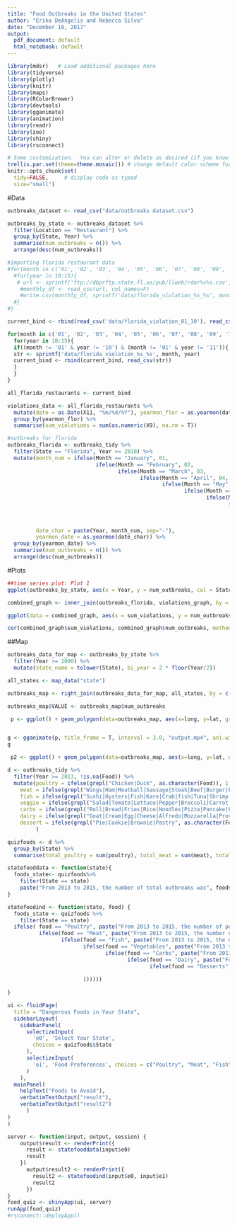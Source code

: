 ```yaml
---
title: "Food Outbreaks in the United States"
author: "Erika DeAngelis and Rebecca Silva"
date: "December 18, 2017"
output:
  pdf_document: default
  html_notebook: default
---
```


```r
library(mdsr)   # Load additional packages here
library(tidyverse)
library(plotly)
library(knitr)
library(maps)
library(RColorBrewer)
library(devtools)
library(gganimate)
library(animation)
library(readr)
library(zoo)
library(shiny)
library(rsconnect)

# Some customization.  You can alter or delete as desired (if you know what you are doing).
trellis.par.set(theme=theme.mosaic()) # change default color scheme for lattice
knitr::opts_chunk$set(
  tidy=FALSE,     # display code as typed
  size="small")
```

#Data

```r
outbreaks_dataset <- read_csv("data/outbreaks dataset.csv")

outbreaks_by_state <- outbreaks_dataset %>%
  filter(Location == "Restaurant") %>%
  group_by(State, Year) %>%
  summarise(num_outbreaks = n()) %>%
  arrange(desc(num_outbreaks))
```

```r
#importing florida restaurant data
#for(month in c('01', '02', '03', '04', '05', '06', '07', '08', '09', '10', '11', '12')){
  #for(year in 10:15){
   # url <- sprintf('ftp://dbprftp.state.fl.us/pub/llweb/rdar%s%s.csv', month, year)
    #monthly_df <- read_csv(url, col_names=F)
    #write.csv(monthly_df, sprintf('data/florida_violation_%s_%s', month, year), row.names=F)
  #}
#}

current_bind <- rbind(read_csv('data/florida_violation_01_10'), read_csv('data/florida_violation_01_11'))

for(month in c('01', '02', '03', '04', '05', '06', '07', '08', '09', '10', '11', '12')){
  for(year in 10:15){
  if((month != '01' & year != '10') & (month != '01' & year != '11')){
  str <- sprintf('data/florida_violation_%s_%s', month, year)
  current_bind <- rbind(current_bind, read_csv(str))
  }
  }
}

all_florida_restaurants <- current_bind

violations_data <- all_florida_restaurants %>%
  mutate(date = as.Date(X11, "%m/%d/%Y"), yearmon_flor = as.yearmon(date)) %>%
  group_by(yearmon_flor) %>%
  summarise(sum_violations = sum(as.numeric(X9), na.rm = T))
```

```r
#outbreaks for florida
outbreaks_florida <- outbreaks_tidy %>%
  filter(State == "Florida", Year >= 2010) %>%  
  mutate(month_num = ifelse(Month == "January", 01, 
                            ifelse(Month == "February", 02, 
                                   ifelse(Month == "March", 03, 
                                          ifelse(Month == "April", 04,
                                                 ifelse(Month == "May", 05,
                                                        ifelse(Month == "June", 06,
                                                               ifelse(Month == "July", 07,
                                                                      ifelse(Month == "August", 08,
                                                                             ifelse(Month == "September", 09,
                                                                                    ifelse(Month == "October", 10,
                                                                                           ifelse(Month == "November", 11, 12))))))))))),
         date_char = paste(Year, month_num, sep="-"),
         yearmon_date = as.yearmon(date_char)) %>%
  group_by(yearmon_date) %>%
  summarise(num_outbreaks = n()) %>%
  arrange(desc(num_outbreaks))
```
#Plots

```r
##time series plot: Plot 1
ggplot(outbreaks_by_state, aes(x = Year, y = num_outbreaks, col = State)) + geom_line() + xlab("Year") + ylab("Number of Outbreaks") + ggtitle("Number of Outbreaks for Each U.S. State from 1998-2015") + theme(legend.position = "none")
```


```r
combined_graph <- inner_join(outbreaks_florida, violations_graph, by = c("yearmon_date" = "yearmon_flor"))

ggplot(data = combined_graph, aes(x = sum_violations, y = num_outbreaks)) + geom_point() + geom_smooth(se = F) + xlim(350, 900) + ggtitle("Number of Outbreaks in Florida vs. the Number of Restaurant Violations \nin Florida between 2010 and 2015") + xlab("Sum of Restaurant Violations Per Month") + ylab("Number of Outbreaks Per Month")

cor(combined_graph$sum_violations, combined_graph$num_outbreaks, method = "pearson")
```

##Map

```r
outbreaks_data_for_map <- outbreaks_by_state %>%
  filter(Year >= 2000) %>%
  mutate(state_name = tolower(State), bi_year = 2 * floor(Year/2))

all_states <- map_data("state")

outbreaks_map <- right_join(outbreaks_data_for_map, all_states, by = c("state_name" = "region")) 

outbreaks_map$VALUE <- outbreaks_map$num_outbreaks

 p <- ggplot() + geom_polygon(data=outbreaks_map, aes(x=long, y=lat, group = group, fill=VALUE, frame = bi_year, cumulative = F), colour="white") + xlab("Longitude") + ylab("Latitude") + theme(plot.title = element_text(hjust = 0.5, face = "bold")) + scale_fill_continuous(low = "white", high = "red", na.value = "black")


g <- gganimate(p, title_frame = T, interval = 3.0, "output.mp4", ani.width=600, ani.height=400)
g

 p2 <- ggplot() + geom_polygon(data=outbreaks_map, aes(x=long, y=lat, group = group, fill=VALUE, frame = bi_year, cumulative = F), colour="white") + xlab("Longitude") + ylab("Latitude") + theme(plot.title = element_text(hjust = 0.5, face = "bold")) + scale_fill_continuous(low = "white", high = "red", na.value = "black") + ggtitle("Total Number of Outbreaks by State from 1998-2015")
```


```r
d <- outbreaks_tidy %>%
  filter(Year >= 2013, !is.na(Food)) %>%
  mutate(poultry = ifelse(grepl("Chicken|Duck", as.character(Food)), 1, 0),
    meat = ifelse(grepl("Wings|Ham|Meatball|Sausage|Steak|Beef|Burger|Pork|burger|Bacon", as.character(Food)), 1, 0), 
    fish = ifelse(grepl("Sushi|Oysters|Fish|Kare|Crab|fish|Tuna|Shrimp|Scallops|Salmon|Seafood|Clam|Lobster|Eel", as.character(Food)), 1, 0),
    veggie = ifelse(grepl("Salad|Tomato|Lettuce|Pepper|Broccoli|Carrot|Bean|Cabbage|Onion|Vegetable|Guacamole|Cucumber|Zucchini", as.character(Food)), 1, 0),
    carbs = ifelse(grepl("Roll|Bread|Fries|Rice|Noodles|Pizza|Pancake|Pasta", as.character(Food)), 1, 0),
    dairy = ifelse(grepl("Goat|Cream|Egg|Cheese|Alfredo|Mozzarella|Provolone", as.character(Food)), 1, 0),
    dessert = ifelse(grepl("Pie|Cookie|Brownie|Pastry", as.character(Food)), 1, 0)
         )

quizfoods <- d %>%
  group_by(State) %>%
  summarise(total_poultry = sum(poultry), total_meat = sum(meat), total_fish = sum(fish), total_veggie = sum(veggie), total_carbs = sum(carbs), total_dairy = sum(dairy), total_dessert = sum(dessert), total_outbreaks = n())

statefooddata <- function(state){
  foods_state<- quizfoods%>% 
    filter(State == state)
    paste("From 2013 to 2015, the number of total outbreaks was", foods_state$total_outbreaks)
}

statefoodind <- function(state, food) {
  foods_state <- quizfoods %>%
    filter(State == state)
  ifelse( food == "Poultry", paste("From 2013 to 2015, the number of poultry outbreaks was", foods_state$total_poultry), 
          ifelse(food == "Meat", paste("From 2013 to 2015, the number of meat outbreaks was", foods_state$total_meat),
                 ifelse(food == "Fish", paste("From 2013 to 2015, the number of fish outbreaks was", foods_state$total_fish),
                        ifelse(food == "Vegetables", paste("From 2013 to 2015, the number of vegetable outbreaks was", foods_state$total_veggie),
                               ifelse(food == "Carbs", paste("From 2013 to 2015, the number of carbs outbreaks was", foods_state$total_carbs),
                                      ifelse(food == "Dairy", paste("From 2013 to 2015, the number of dairy outbreaks was", foods_state$total_dairy),
                                             ifelse(food == "Desserts", paste("From 2013 to 2015, the number of dessert outbreaks was", foods_state$total_poultry), "Please select a food group.")            
                            
                        ))))))
    
}

```

```r
ui <- fluidPage(
  title = "Dangerous Foods in Your State",
  sidebarLayout(
    sidebarPanel(
      selectizeInput(
        'e0', 'Select Your State',
        choices = quizfoods$State
      ),
      selectizeInput(
        'e1', 'Food Preferences', choices = c("Poultry", "Meat", "Fish", "Vegetables", "Carbs", "Dairy", "Desserts"), multiple = T
      )
    ),
  mainPanel(
    helpText("Foods to Avoid"),
    verbatimTextOutput("result"),
    verbatimTextOutput("result2")
      )
)
)

server <- function(input, output, session) {
    output$result <- renderPrint({
      result <- statefooddata(input$e0)
      result
    })
      output$result2 <- renderPrint({
        result2 <- statefoodind(input$e0, input$e1)
        result2
      })
}
food_quiz <- shinyApp(ui, server)
runApp(food_quiz)
#rsconnect::deployApp()
```




  
  